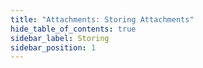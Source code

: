 ```yaml
---
title: "Attachments: Storing Attachments"
hide_table_of_contents: true
sidebar_label: Storing
sidebar_position: 1
---
```





<LanguageSwitcher supportedLanguages={supportedLanguages} />

<LanguageContent language="csharp">
   <StoringCsharp />
</LanguageContent>

<LanguageContent language="java">
   <StoringJava />
</LanguageContent>

<LanguageContent language="nodejs">
   <StoringNodejs />
</LanguageContent>


<!---
### Attachments
- [What are Attachments](../../../client-api/session/attachments/what-are-attachments)
- [Loading](../../../client-api/session/attachments/loading)
- [Deleting](../../../client-api/session/attachments/deleting)


-->